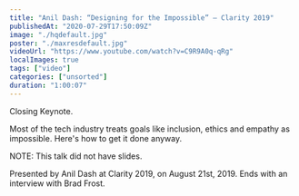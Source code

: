 ```yaml
---
title: "Anil Dash: “Designing for the Impossible” — Clarity 2019"
publishedAt: "2020-07-29T17:50:09Z"
image: "./hqdefault.jpg"
poster: "./maxresdefault.jpg"
videoUrl: "https://www.youtube.com/watch?v=C9R9A0q-qRg"
localImages: true
tags: ["video"]
categories: ["unsorted"]
duration: "1:00:07"
---
```

Closing Keynote.

Most of the tech industry treats goals like inclusion, ethics and empathy as impossible. Here's how to get it done anyway.

NOTE: This talk did not have slides.

Presented by Anil Dash at Clarity 2019, on August 21st, 2019. Ends with an interview with Brad Frost.
